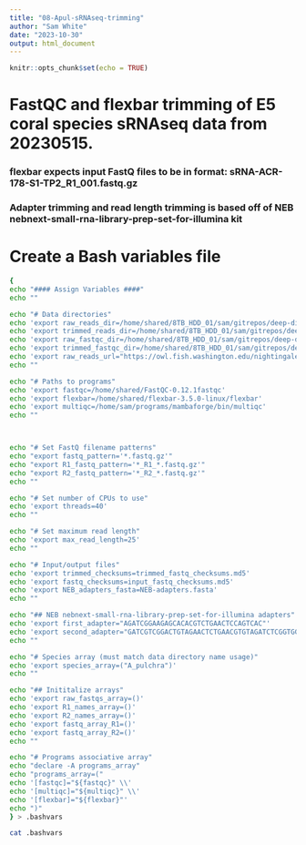 ```yaml
---
title: "08-Apul-sRNAseq-trimming"
author: "Sam White"
date: "2023-10-30"
output: html_document
---
```


```r
knitr::opts_chunk$set(echo = TRUE)
```

# FastQC and flexbar trimming of E5 coral species sRNAseq data from 20230515.

### flexbar expects input FastQ files to be in format: sRNA-ACR-178-S1-TP2_R1_001.fastq.gz

### Adapter trimming and read length trimming is based off of NEB nebnext-small-rna-library-prep-set-for-illumina kit

# Create a Bash variables file
```bash
{
echo "#### Assign Variables ####"
echo ""

echo "# Data directories"
echo 'export raw_reads_dir=/home/shared/8TB_HDD_01/sam/gitrepos/deep-dive/D-Apul/data/08-Apul-sRNAseq-trimming/raw-reads'
echo 'export trimmed_reads_dir=/home/shared/8TB_HDD_01/sam/gitrepos/deep-dive/D-Apul/output/08-Apul-sRNAseq-trimming/trimmed-reads'
echo 'export raw_fastqc_dir=/home/shared/8TB_HDD_01/sam/gitrepos/deep-dive/D-Apul/output/08-Apul-sRNAseq-trimming/raw-fastqc'
echo 'export trimmed_fastqc_dir=/home/shared/8TB_HDD_01/sam/gitrepos/deep-dive/D-Apul/output/08-Apul-sRNAseq-trimming/trimmed-fastqc'
echo 'export raw_reads_url="https://owl.fish.washington.edu/nightingales/A_pulchra/30-852430235/"'
echo ""

echo "# Paths to programs"
echo 'export fastqc=/home/shared/FastQC-0.12.1fastqc'
echo 'export flexbar=/home/shared/flexbar-3.5.0-linux/flexbar'
echo 'export multiqc=/home/sam/programs/mambaforge/bin/multiqc'
echo ""



echo "# Set FastQ filename patterns"
echo "export fastq_pattern='*.fastq.gz'"
echo "export R1_fastq_pattern='*_R1_*.fastq.gz'"
echo "export R2_fastq_pattern='*_R2_*.fastq.gz'"
echo ""

echo "# Set number of CPUs to use"
echo 'export threads=40'
echo ""

echo "# Set maximum read length"
echo 'export max_read_length=25'
echo ""

echo "# Input/output files"
echo 'export trimmed_checksums=trimmed_fastq_checksums.md5'
echo 'export fastq_checksums=input_fastq_checksums.md5'
echo 'export NEB_adapters_fasta=NEB-adapters.fasta'
echo ""

echo "## NEB nebnext-small-rna-library-prep-set-for-illumina adapters"
echo 'export first_adapter="AGATCGGAAGAGCACACGTCTGAACTCCAGTCAC"'
echo 'export second_adapter="GATCGTCGGACTGTAGAACTCTGAACGTGTAGATCTCGGTGGTCGCCGTATCATT"'
echo ""

echo "# Species array (must match data directory name usage)"
echo 'export species_array=("A_pulchra")'
echo ""

echo "## Inititalize arrays"
echo 'export raw_fastqs_array=()'
echo 'export R1_names_array=()'
echo 'export R2_names_array=()'
echo 'export fastq_array_R1=()'
echo 'export fastq_array_R2=()'
echo ""

echo "# Programs associative array"
echo "declare -A programs_array"
echo "programs_array=("
echo '[fastqc]="${fastqc}" \\'
echo '[multiqc]="${multiqc}" \\'
echo '[flexbar]="${flexbar}"'
echo ")"
} > .bashvars

cat .bashvars
```
